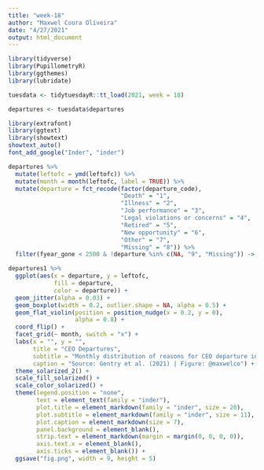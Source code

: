 ```yaml
---
title: "week-18"
author: "Maxwel Coura Oliveira"
date: "4/27/2021"
output: html_document
---
```



```r
library(tidyverse)
library(PupillometryR)
library(ggthemes)
library(lubridate)
```


```r
tuesdata <- tidytuesdayR::tt_load(2021, week = 18)
```

```r
departures <- tuesdata$departures
```



```r
library(extrafont)
library(ggtext)
library(showtext)
showtext_auto()
font_add_google("Inder", "inder") 
```



```r
departures %>%
  mutate(leftofc = ymd(leftofc)) %>% 
  mutate(month = month(leftofc, label = TRUE)) %>% 
  mutate(departure = fct_recode(factor(departure_code),
                                "Death" = "1",
                                "Illness" = "2",
                                "Job performance" = "3",
                                "Legal violations or concerns" = "4",
                                "Retired" = "5",
                                "New opportunity" = "6",
                                "Other" = "7",
                                "Missing" = "8")) %>% 
  filter(fyear_gone < 2500 & !departure %in% c(NA, "9", "Missing")) -> departures1
```


```r
departures1 %>% 
  ggplot(aes(x = departure, y = leftofc, 
             fill = departure, 
             color = departure)) +
  geom_jitter(alpha = 0.03) +
  geom_boxplot(width = 0.2, outlier.shape = NA, alpha = 0.5) +
  geom_flat_violin(position = position_nudge(x = 0.2, y = 0), 
                   alpha = 0.8) +
  coord_flip() +
  facet_grid(~ month, switch = "x") +
  labs(x = "", y = "",
       title = "CEO Departures",
       subtitle = "Monthly distribution of reasons for CEO departure in S&P 1500 firms from 1980 through 2021",
       caption = "Source: Gentry et al. (2021) | Figure: @maxwelco") +
  theme_solarized_2() +
  scale_fill_solarized() +
  scale_color_solarized() +
  theme(legend.position = "none",
        text = element_text(family = "inder"),
        plot.title = element_markdown(family = "inder", size = 20),
        plot.subtitle = element_markdown(family = "inder", size = 11),
        plot.caption = element_markdown(size = 7),
        panel.background = element_blank(),
        strip.text = element_markdown(margin = margin(0, 0, 0, 0)),
        axis.text.x = element_blank(),
        axis.ticks = element_blank()) +
  ggsave("fig.png", width = 9, height = 5)
```





